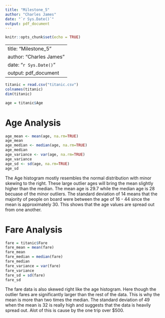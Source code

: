 ```yaml
---
title: "Milestone_5"
author: "Charles James"
date: "`r Sys.Date()`"
output: pdf_document
---
```


```r
knitr::opts_chunk$set(echo = TRUE)
```

---
title: "Milestone_5"
author: "Charles James"
date: "`r Sys.Date()`"
output: pdf_document
---



```r
titanic = read.csv("titanic.csv")
colnames(titanic)
dim(titanic)

age = titanic$Age
```

# Age Analysis
```r
age_mean <- mean(age, na.rm=TRUE)
age_mean
age_median <- median(age, na.rm=TRUE)
age_median
age_variance <- var(age, na.rm=TRUE)
age_variance
age_sd <- sd(age, na.rm=TRUE)
age_sd
```
The Age histogram mostly resembles the normal distribution with minor skewing 
to the right. These large outlier ages will bring the mean slightly higher 
than the median. The mean age is 29.7 while the median age is 28 becuase of the 
minor outliers. The standard deviation of 14 means that the majority of people 
on board were between the age of 16 - 44 since the mean is approximately 30. 
This shows that the age values are spread out from one another.


# Fare Analysis
```r
fare = titanic$Fare
fare_mean = mean(fare)
fare_mean
fare_median = median(fare)
fare_median
fare_variance = var(fare)
fare_variance
fare_sd = sd(fare)
fare_sd
```


The fare data is also skewed right like the age histogram. Here though the 
outlier fares are significantly larger than the rest of the data. This is why
the mean is more than two times the median. The standard deviation of 49 when
the mean is 32 is really high and suggests that the data is heavily spread out.
Alot of this is cause by the one trip over $500.

###

